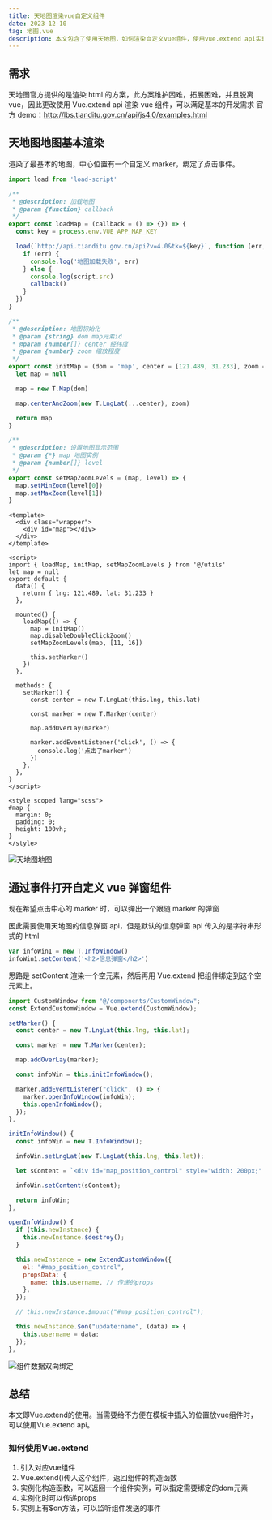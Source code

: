 ```yaml
---
title: 天地图渲染vue自定义组件
date: 2023-12-10
tag: 地图,vue
description: 本文包含了使用天地图，如何渲染自定义vue组件，使用vue.extend api实现，并且可以使用事件绑定、属性传递等vue api。
---
```


## 需求

天地图官方提供的是渲染 html 的方案，此方案维护困难，拓展困难，并且脱离 vue，因此更改使用 Vue.extend api 渲染 vue 组件，可以满足基本的开发需求
官方 demo：http://lbs.tianditu.gov.cn/api/js4.0/examples.html

## 天地图地图基本渲染

渲染了最基本的地图，中心位置有一个自定义 marker，绑定了点击事件。

```js
import load from 'load-script'

/**
 * @description: 加载地图
 * @param {function} callback
 */
export const loadMap = (callback = () => {}) => {
  const key = process.env.VUE_APP_MAP_KEY

  load(`http://api.tianditu.gov.cn/api?v=4.0&tk=${key}`, function (err, script) {
    if (err) {
      console.log('地图加载失败', err)
    } else {
      console.log(script.src)
      callback()
    }
  })
}

/**
 * @description: 地图初始化
 * @param {string} dom map元素id
 * @param {number[]} center 经纬度
 * @param {number} zoom 缩放程度
 */
export const initMap = (dom = 'map', center = [121.489, 31.233], zoom = 15) => {
  let map = null

  map = new T.Map(dom)

  map.centerAndZoom(new T.LngLat(...center), zoom)

  return map
}

/**
 * @description: 设置地图显示范围
 * @param {*} map 地图实例
 * @param {number[]} level
 */
export const setMapZoomLevels = (map, level) => {
  map.setMinZoom(level[0])
  map.setMaxZoom(level[1])
}
```

```vue
<template>
  <div class="wrapper">
    <div id="map"></div>
  </div>
</template>

<script>
import { loadMap, initMap, setMapZoomLevels } from '@/utils'
let map = null
export default {
  data() {
    return { lng: 121.489, lat: 31.233 }
  },

  mounted() {
    loadMap(() => {
      map = initMap()
      map.disableDoubleClickZoom()
      setMapZoomLevels(map, [11, 16])

      this.setMarker()
    })
  },

  methods: {
    setMarker() {
      const center = new T.LngLat(this.lng, this.lat)

      const marker = new T.Marker(center)

      map.addOverLay(marker)

      marker.addEventListener('click', () => {
        console.log('点击了marker')
      })
    },
  },
}
</script>

<style scoped lang="scss">
#map {
  margin: 0;
  padding: 0;
  height: 100vh;
}
</style>
```

![天地图地图](https://images.djdg626.com/images/202401191950044.png)

## 通过事件打开自定义 vue 弹窗组件

现在希望点击中心的 marker 时，可以弹出一个跟随 marker 的弹窗

因此需要使用天地图的信息弹窗 api，但是默认的信息弹窗 api 传入的是字符串形式的 html

```js
var infoWin1 = new T.InfoWindow()
infoWin1.setContent('<h2>信息弹窗</h2>')
```

思路是 setContent 渲染一个空元素，然后再用 Vue.extend 把组件绑定到这个空元素上。

```js
import CustomWindow from "@/components/CustomWindow";
const ExtendCustomWindow = Vue.extend(CustomWindow);
```

```js showLineNumbers {8,12,21,33}
setMarker() {
  const center = new T.LngLat(this.lng, this.lat);

  const marker = new T.Marker(center);

  map.addOverLay(marker);

  const infoWin = this.initInfoWindow();

  marker.addEventListener("click", () => {
    marker.openInfoWindow(infoWin);
    this.openInfoWindow();
  });
},

initInfoWindow() {
  const infoWin = new T.InfoWindow();

  infoWin.setLngLat(new T.LngLat(this.lng, this.lat));

  let sContent = `<div id="map_position_control" style="width: 200px;" />`;

  infoWin.setContent(sContent);

  return infoWin;
},

openInfoWindow() {
  if (this.newInstance) {
    this.newInstance.$destroy();
  }

  this.newInstance = new ExtendCustomWindow({
    el: "#map_position_control",
    propsData: {
      name: this.username, // 传递的props
    },
  });

  // this.newInstance.$mount("#map_position_control");

  this.newInstance.$on("update:name", (data) => {
    this.username = data;
  });
},
```

![组件数据双向绑定](https://images.djdg626.com/images/202401192019041.png)

## 总结

本文即Vue.extend的使用。当需要给不方便在模板中插入的位置放vue组件时，可以使用Vue.extend api。

### 如何使用Vue.extend

1. 引入对应vue组件
2. Vue.extend()传入这个组件，返回组件的构造函数
3. 实例化构造函数，可以返回一个组件实例，可以指定需要绑定的dom元素
4. 实例化时可以传递props
5. 实例上有$on方法，可以监听组件发送的事件